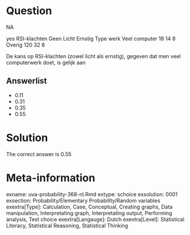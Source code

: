 Question
========

NA

yes RSI-klachten
Geen Licht Ernstig
Type werk Veel computer 18 14 8
Overig 120 32 8

De kans op RSI-klachten (zowel licht als ernstig), gegeven dat men veel computerwerk doet, is gelijk aan

Answerlist
----------
* 0.11
* 0.31
* 0.35
* 0.55

Solution
========

The correct answer is  0.55

Meta-information
================
exname: uva-probability-368-nl.Rmd
extype: schoice
exsolution: 0001
exsection: Probability/Elementary Probability/Random variables
exextra[Type]: Calculation, Case, Conceptual, Creating graphs, Data manipulation, Interpretating graph, Interpretating output, Performing analysis, Test choice
exextra[Langauge]: Dutch
exextra[Level]: Statistical Literacy, Statistical Reasoning, Statistical Thinking

